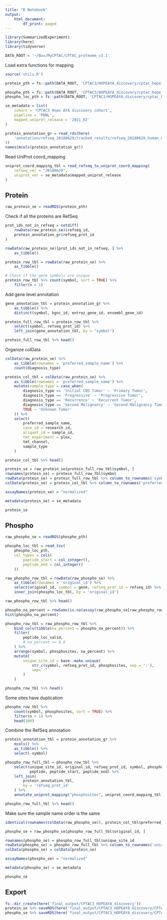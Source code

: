 ```yaml
---
title: "R Notebook"
output:
    html_document:
        df_print: paged
---
```


```r
library(SummarizedExperiment)
library(here)
library(tidyverse)
```

```r
DATA_ROOT = '~/Box/MyCPTAC/CPTAC_proteome_v3.1'
```

Load extra functions for mapping
```r
source('utils.R')
```

```r
protein_pth = fs::path(DATA_ROOT, 'CPTAC3/HOPEAYA_discovery/cptac_hope_aya_mssm_protein_d6_clean.rds')

phospho_pth = fs::path(DATA_ROOT, 'CPTAC3/HOPEAYA_discovery/cptac_hope_aya_mssm_phospho_d6_clean.rds')
phospho_loc_pth = fs::path(DATA_ROOT, 'CPTAC3/HOPEAYA_discovery/cptac_hope_aya_mssm_phospho_d6_clean.tsv.peptide_location.tsv.gz')

se_metadata = list(
    cohort = 'CPTAC3 Hope AYA discovery cohort',
    pipeline = 'PNNL',
    mapped_uniprot_release = '2021_02'
)
```


```r
protein_annotation_gr = read_rds(here(
    'annotation/refseq_20180629/tracked_results/refseq_20180629_human_only_unique_loci_GRanges.rds'
))
names(mcols(protein_annotation_gr))
```

Read UniProt coord_mapping
```r
uniprot_coord_mapping_tbl = read_refseq_to_uniprot_coord_mapping(
    refseq_ver = "20180629",
    uniprot_ver = se_metadata$mapped_uniprot_release
)
```


## Protein
```r
raw_protein_se = readRDS(protein_pth)
```


Check if all the proteins are RefSeq
```r
prot_ids_not_in_refseq = setdiff(
    rowData(raw_protein_se)$refseq_id,
    protein_annotation_gr$refseq_prot_id
)

rowData(raw_protein_se)[prot_ids_not_in_refseq, ] %>%
    as_tibble()
```

```r
protein_row_tbl = rowData(raw_protein_se) %>%
    as_tibble()

# Check if the gene symbols are unique
protein_row_tbl %>% count(symbol, sort = TRUE) %>%
    filter(n > 1)
```

Add gene level annotation
```r
gene_annotation_tbl = protein_annotation_gr %>%
    as_tibble() %>%
    distinct(symbol, hgnc_id, entrez_gene_id, ensembl_gene_id)

protein_full_row_tbl = protein_row_tbl %>%
    select(symbol, refseq_prot_id) %>%
    left_join(gene_annotation_tbl, by = "symbol")

protein_full_row_tbl %>% head()
```

Organize colData
```r
colData(raw_protein_se) %>%
    as_tibble(rownames = 'preferred_sample_name') %>%
    count(diagnosis_type)
```


```r
protein_col_tbl = colData(raw_protein_se) %>%
    as_tibble(rownames = 'preferred_sample_name') %>%
    mutate(sample_type = case_when(
        diagnosis_type == 'Initial CNS Tumor' ~ 'Primary Tumor',
        diagnosis_type == 'Progressive' ~ 'Progressive Tumor',
        diagnosis_type == 'Recurrence' ~ 'Recurrent Tumor',
        diagnosis_type == 'Second Malignancy' ~ 'Second Malignancy Tumor',
        TRUE ~ 'Unknown Tumor'
    )) %>%
    select(
        preferred_sample_name,
        case_id = research_id,
        aliquot_id = sample_id,
        tmt_experiment = plex,
        tmt_channel,
        sample_type
    )

protein_col_tbl %>% head()
```
```r
protein_se = raw_protein_se[protein_full_row_tbl$symbol, ]
rownames(protein_se) = protein_full_row_tbl$symbol
rowData(protein_se) = protein_full_row_tbl %>% column_to_rownames('symbol')
colData(protein_se) = protein_col_tbl %>% column_to_rownames('preferred_sample_name') %>% as('DataFrame')

assayNames(protein_se) = "normalized"

metadata(protein_se) = se_metadata
```

```r
protein_se
```



## Phospho
```r
raw_phospho_se = readRDS(phospho_pth)

phospho_loc_tbl = read_tsv(
    phospho_loc_pth,
    col_types = cols(
        peptide_start = col_integer(),
        peptide_end = col_integer()
    ))
```

```r
raw_phospho_row_tbl = rowData(raw_phospho_se) %>%
    as_tibble(rownames = 'original_id') %>%
    select(original_id, symbol = gene, refseq_prot_id = refseq_id) %>%
    inner_join(phospho_loc_tbl, by = 'original_id')

raw_phospho_row_tbl %>% head()
```

```r
phospho_na_percent = rowSums(is.na(assay(raw_phospho_se[raw_phospho_row_tbl$original_id, ]))) / ncol(raw_phospho_se)
hist(phospho_na_percent)
```

```r
phospho_row_tbl = raw_phospho_row_tbl %>%
    bind_cols(tibble(na_percent = phospho_na_percent)) %>%
    filter(
        peptide_loc_valid,
        # na_percent <= 0.8
    ) %>%
    arrange(symbol, phosphosites, na_percent) %>%
    mutate(
        unique_site_id = base::make.unique(
            str_c(symbol, refseq_prot_id, phosphosites, sep = ':'),
            sep='.'
        )
    )

phospho_row_tbl %>% head()
```

Some sites have duplication
```r
phospho_row_tbl %>%
    count(symbol, phosphosites, sort = TRUE) %>%
    filter(n > 1) %>%
    head(100)
```

Combine the RefSeq annotation
```r
protein_annotation_tbl = protein_annotation_gr %>%
    mcols() %>%
    as_tibble() %>%
    select(-symbol)
```

```r
phospho_row_full_tbl = phospho_row_tbl %>%
    select(unique_site_id, original_id, refseq_prot_id, symbol, phosphosites,
           peptide, peptide_start, peptide_end) %>%
    left_join(
        protein_annotation_tbl,
        by = 'refseq_prot_id'
    ) %>%
    annotate_uniprot_mapping("phosphosites", uniprot_coord_mapping_tbl)

phospho_row_full_tbl %>% head()
```

Make sure the sample name order is the same
```r
identical(rownames(colData(raw_phospho_se)), protein_col_tbl$preferred_sample_name)
```

```r
phospho_se = raw_phospho_se[phospho_row_full_tbl$original_id, ]

rownames(phospho_se) = phospho_row_full_tbl$unique_site_id
rowData(phospho_se) = phospho_row_full_tbl %>% column_to_rownames('unique_site_id')
colData(phospho_se) = colData(protein_se)

assayNames(phospho_se) = "normalized"

metadata(phospho_se) = se_metadata
```

```r
phospho_se
```


## Export
```r
fs::dir_create(here('final_output/CPTAC3_HOPEAYA_discovery'))
protein_se %>% saveRDS(here('final_output/CPTAC3_HOPEAYA_discovery/CPTAC3_HOPEAYA_discovery_pnnl_proteome.v3.0.rds'))
phospho_se %>% saveRDS(here('final_output/CPTAC3_HOPEAYA_discovery/CPTAC3_HOPEAYA_discovery_pnnl_phosphoproteome.v3.0.rds'))
```
